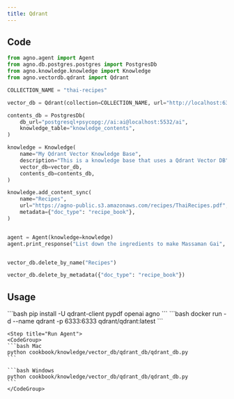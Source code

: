 ```yaml
---
title: Qdrant 
---
```


## Code

```python cookbook/knowledge/vector_db/qdrant_db/qdrant_db.py
from agno.agent import Agent
from agno.db.postgres.postgres import PostgresDb
from agno.knowledge.knowledge import Knowledge
from agno.vectordb.qdrant import Qdrant

COLLECTION_NAME = "thai-recipes"

vector_db = Qdrant(collection=COLLECTION_NAME, url="http://localhost:6333")

contents_db = PostgresDb(
    db_url="postgresql+psycopg://ai:ai@localhost:5532/ai",
    knowledge_table="knowledge_contents",
)

knowledge = Knowledge(
    name="My Qdrant Vector Knowledge Base",
    description="This is a knowledge base that uses a Qdrant Vector DB",
    vector_db=vector_db,
    contents_db=contents_db,
)

knowledge.add_content_sync(
    name="Recipes",
    url="https://agno-public.s3.amazonaws.com/recipes/ThaiRecipes.pdf",
    metadata={"doc_type": "recipe_book"},
)


agent = Agent(knowledge=knowledge)
agent.print_response("List down the ingredients to make Massaman Gai", markdown=True)


vector_db.delete_by_name("Recipes")

vector_db.delete_by_metadata({"doc_type": "recipe_book"})
```

## Usage

<Steps>
  <Snippet file="create-venv-step.mdx" />

  <Step title="Install libraries">
    ```bash
    pip install -U qdrant-client pypdf openai agno
    ```
  </Step>

  <Step title="Run Qdrant">
    ```bash
    docker run -d --name qdrant -p 6333:6333 qdrant/qdrant:latest
    ```
  </Step>

    <Step title="Run Agent">
    <CodeGroup>
    ```bash Mac
    python cookbook/knowledge/vector_db/qdrant_db/qdrant_db.py
    ```

    ```bash Windows
    python cookbook/knowledge/vector_db/qdrant_db/qdrant_db.py
    ```
    </CodeGroup>
  </Step>
</Steps>